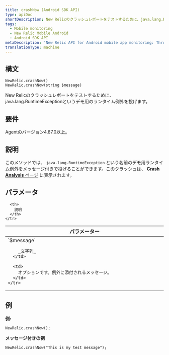 ```yaml
---
title: crashNow (Android SDK API)
type: apiDoc
shortDescription: New Relicのクラッシュレポートをテストするために、java.lang.RuntimeExceptionというデモ用のランタイム例外を投げます。
tags:
  - Mobile monitoring
  - New Relic Mobile Android
  - Android SDK API
metaDescription: 'New Relic API for Android mobile app monitoring: Throws a demo run-time exception named java.lang.RuntimeException to test crash reporting.'
translationType: machine
---
```


## 構文

```
NewRelic.crashNow()
NewRelic.crashNow(string $message)
```

New Relicのクラッシュレポートをテストするために、java.lang.RuntimeExceptionというデモ用のランタイム例外を投げます。

## 要件

Agentのバージョン4.87.0以上。

## 説明

このメソッドでは、 `java.lang.RuntimeException` という名前のデモ用ランタイム例外をメッセージ付きで投げることができます。このクラッシュは、 [**Crash Analysis** ページ](/docs/mobile-monitoring/mobile-monitoring-ui/crashes/crash-analysis-group-filter-your-crashes) に表示されます。

## パラメータ

<table>
  <thead>
    <tr>
      <th width="25%">
        パラメーター
      </th>

      <th>
        説明
      </th>
    </tr>
  </thead>

  <tbody>
    <tr>
      <td>
        `$message`

        _文字列_
      </td>

      <td>
        オプションです。例外に添付されるメッセージ。
      </td>
    </tr>
  </tbody>
</table>

## 例

**例:**

```
NewRelic.crashNow();
```

**メッセージ付きの例**

```
NewRelic.crashNow("This is my test message");
```
